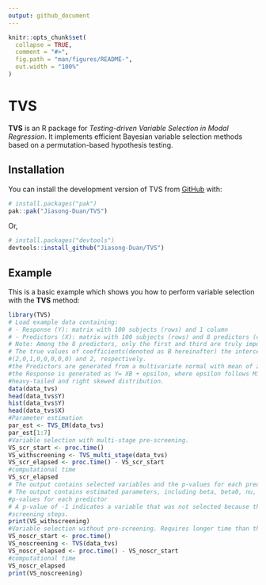 ```yaml
---
output: github_document
---
```


<!-- README.md is generated from README.Rmd. Please edit that file -->

```r
knitr::opts_chunk$set(
  collapse = TRUE,
  comment = "#>",
  fig.path = "man/figures/README-",
  out.width = "100%"
)
```

# TVS

<!-- badges: start -->
<!-- badges: end -->

**TVS** is an R package for *Testing-driven Variable Selection in Modal Regression*.
It implements efficient Bayesian variable selection methods based on a permutation-based hypothesis testing.

## Installation

You can install the development version of TVS from [GitHub](https://github.com/) with:

``` r
# install.packages("pak")
pak::pak("Jiasong-Duan/TVS")
```

Or,
```r
# install.packages("devtools")
devtools::install_github("Jiasong-Duan/TVS")
```

## Example

This is a basic example which shows you how to perform variable selection with the **TVS** method:

```r
library(TVS)
# Load example data containing:
# - Response (Y): matrix with 100 subjects (rows) and 1 column
# - Predictors (X): matrix with 100 subjects (rows) and 8 predictors (columns)
# Note: Among the 8 predictors, only the first and third are truly important predictors
# The true values of coefficients(denoted as B hereinafter) the intercept (denoted as B0 hereinafter) are
#(2,0,1,0,0,0,0,0) and 2, respectively. 
#the Predictors are generated from a multivariate normal with mean of zero and an identity covariance matrix. 
#the Response is generated as Y= XB + epsilon, where epsilon follows MixHat(nu=3, gamma=2) which encodes a 
#heavy-tailed and right skewed distribution.  
data(data_tvs)
head(data_tvs$Y)
hist(data_tvs$Y)
head(data_tvs$X)
#Parameter estimation
par_est <- TVS_EM(data_tvs)
par_est[1:7]
#Variable selection with multi-stage pre-screening.
VS_scr_start <- proc.time()
VS_withscreening <- TVS_multi_stage(data_tvs)
VS_scr_elapsed <- proc.time() - VS_scr_start
#computational time
VS_scr_elapsed
# The output contains selected variables and the p-values for each predictor
# The output contains estimated parameters, including beta, beta0, nu, gamma, selected variables and 
#p-values for each predictor
# A p-value of -1 indicates a variable that was not selected because they failed to pass the initial two
#screening steps.
print(VS_withscreening)
#Variable selection without pre-screening. Requires longer time than the multi-stage version.
VS_noscr_start <- proc.time()
VS_noscreening <- TVS(data_tvs)
VS_noscr_elapsed <- proc.time() - VS_noscr_start
#computational time
VS_noscr_elapsed
print(VS_noscreening)
```


